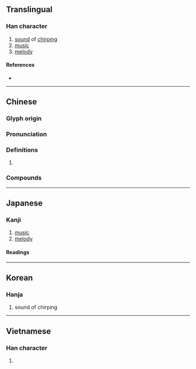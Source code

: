 {{character info/new}}
==Translingual==

===Han character===
{{Han char|rn=30|rad=口|as=09|sn=12|four=61061|canj=RPPA|ids=⿰口皆}}

# [[sound]] of [[chirp]]ing
# [[music]]
# [[melody]]

====References====
* {{Han ref|kx=0197.280|dkj=03910|dj=0419.060|hdz=10652.120|uh=5588|ud=21896|bh=D86E|bd=55406}}

----

==Chinese==
{{zh-forms}}

===Glyph origin===
{{Han etym}}

===Pronunciation===
{{zh-pron
|m=jiē
|c=gaai1
|mc=y
|oc=
|cat=
}}

===Definitions===
{{zh-hanzi}}

# {{rfdef|zh}}

===Compounds===
{{zh-der|伯喈倒屣|喈喈}}

----

==Japanese==

===Kanji===
{{ja-kanji|grade=|rs=口09}}

# [[music]]
# [[melody]]

====Readings====
{{ja-readings
|on=かい
|kun=
}}

----

==Korean==

===Hanja===
{{ko-hanja|hangeul=개|rv=gae|mr=kae}}

# sound of chirping

----

==Vietnamese==

===Han character===
{{vi-hantu|[[dê]], [[giai]]|rs=口09}}

# {{rfdef|vi}}